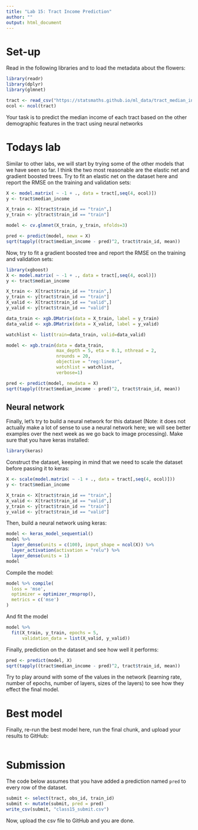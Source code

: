 ```yaml
---
title: "Lab 15: Tract Income Prediction"
author: ""
output: html_document
---
```


# Set-up

Read in the following libraries and to load the metadata about
the flowers:

```r
library(readr)
library(dplyr)
library(glmnet)

tract <- read_csv("https://statsmaths.github.io/ml_data/tract_median_income.csv")
ocol <- ncol(tract)
```

Your task is to predict the median income of each tract based on the other
demographic features in the tract using neural networks

# Todays lab

Similar to other labs, we will start by trying some of the other models that
we have seen so far. I think the two most reasonable are the elastic net and
gradient boosted trees. Try to fit an elastic net on the dataset here and
report the RMSE on the training and validation sets:

```r
X <- model.matrix( ~ -1 + ., data = tract[,seq(4, ocol)])
y <- tract$median_income

X_train <- X[tract$train_id == "train",]
y_train <- y[tract$train_id == "train"]

model <- cv.glmnet(X_train, y_train, nfolds=3)

pred <- predict(model, newx = X)
sqrt(tapply((tract$median_income - pred)^2, tract$train_id, mean))
```

Now, try to fit a gradient boosted tree and
report the RMSE on the training and validation sets:

```r
library(xgboost)
X <- model.matrix( ~ -1 + ., data = tract[,seq(4, ocol)])
y <- tract$median_income

X_train <- X[tract$train_id == "train",]
y_train <- y[tract$train_id == "train"]
X_valid <- X[tract$train_id == "valid",]
y_valid <- y[tract$train_id == "valid"]

data_train <- xgb.DMatrix(data = X_train, label = y_train)
data_valid <- xgb.DMatrix(data = X_valid, label = y_valid)

watchlist <- list(train=data_train, valid=data_valid)

model <- xgb.train(data = data_train,
                   max_depth = 5, eta = 0.1, nthread = 2,
                   nrounds = 20,
                   objective = "reg:linear",
                   watchlist = watchlist,
                   verbose=1)

pred <- predict(model, newdata = X)
sqrt(tapply((tract$median_income - pred)^2, tract$train_id, mean))
```

## Neural network

Finally, let's try to build a neural network for this dataset (Note: it does
not actually make a lot of sense to use a neural network here; we will see
better examples over the next week as we go back to image processing). Make
sure that you have keras installed:

```r
library(keras)
```

Construct the dataset, keeping in mind that we need to scale the dataset
before passing it to keras:

```r
X <- scale(model.matrix( ~ -1 + ., data = tract[,seq(4, ocol)]))
y <- tract$median_income

X_train <- X[tract$train_id == "train",]
X_valid <- X[tract$train_id == "valid",]
y_train <- y[tract$train_id == "train"]
y_valid <- y[tract$train_id == "valid"]
```

Then, build a neural network using keras:

```r
model <- keras_model_sequential()
model %>%
  layer_dense(units = c(100), input_shape = ncol(X)) %>%
  layer_activation(activation = "relu") %>%
  layer_dense(units = 1)
model
```

Compile the model:

```r
model %>% compile(
  loss = 'mse',
  optimizer = optimizer_rmsprop(),
  metrics = c('mse')
)
```

And fit the model

```r
model %>%
  fit(X_train, y_train, epochs = 5,
      validation_data = list(X_valid, y_valid))
```

Finally, prediction on the dataset and see how well it performs:

```r
pred <- predict(model, X)
sqrt(tapply((tract$median_income - pred)^2, tract$train_id, mean))
```

Try to play around with some of the values in the network (learning rate,
number of epochs, number of layers, sizes of the layers) to see how they
effect the final model.


# Best model

Finally, re-run the best model here, run the final chunk, and upload your
results to GitHub:

```r

```

# Submission

The code below assumes that you have added a prediction named
`pred` to every row of the dataset.

```r
submit <- select(tract, obs_id, train_id)
submit <- mutate(submit, pred = pred)
write_csv(submit, "class15_submit.csv")
```

Now, upload the csv file to GitHub and you are done.
